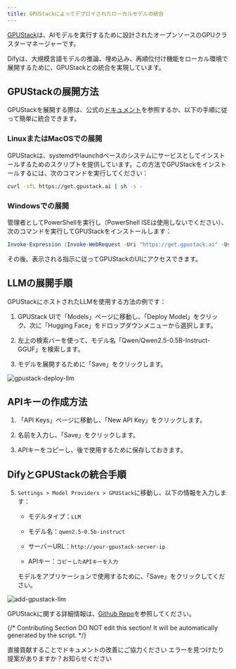 ```yaml
---
title: GPUStackによってデプロイされたローカルモデルの統合
---
```


[GPUStack](https://github.com/gpustack/gpustack)は、AIモデルを実行するために設計されたオープンソースのGPUクラスターマネージャーです。

Difyは、大規模言語モデルの推論、埋め込み、再順位付け機能をローカル環境で展開するために、GPUStackとの統合を実現しています。

## GPUStackの展開方法

GPUStackを展開する際は、公式の[ドキュメント](https://docs.gpustack.ai)を参照するか、以下の手順に従って簡単に統合できます。

### LinuxまたはMacOSでの展開

GPUStackは、systemdやlaunchdベースのシステムにサービスとしてインストールするためのスクリプトを提供しています。この方法でGPUStackをインストールするには、次のコマンドを実行してください：

```bash
curl -sfL https://get.gpustack.ai | sh -s -
```

### Windowsでの展開

管理者としてPowerShellを実行し（PowerShell ISEは使用しないでください）、次のコマンドを実行してGPUStackをインストールします：

```powershell
Invoke-Expression (Invoke-WebRequest -Uri "https://get.gpustack.ai" -UseBasicParsing).Content
```

その後、表示される指示に従ってGPUStackのUIにアクセスできます。

## LLMの展開手順

GPUStackにホストされたLLMを使用する方法の例です：

1. GPUStack UIで「Models」ページに移動し、「Deploy Model」をクリック、次に「Hugging Face」をドロップダウンメニューから選択します。

2. 左上の検索バーを使って、モデル名「Qwen/Qwen2.5-0.5B-Instruct-GGUF」を検索します。

3. モデルを展開するために「Save」をクリックします。

![gpustack-deploy-llm](https://assets-docs.dify.ai/2025/04/d19b69596b95ae94071f9430a1b983e6.png)

## APIキーの作成方法

1. 「API Keys」ページに移動し、「New API Key」をクリックします。

2. 名前を入力し、「Save」をクリックします。

3. APIキーをコピーし、後で使用するために保存しておきます。

## DifyとGPUStackの統合手順

5. `Settings > Model Providers > GPUStack`に移動し、以下の情報を入力します：

   - モデルタイプ：`LLM`

   - モデル名：`qwen2.5-0.5b-instruct`

   - サーバーURL：`http://your-gpustack-server-ip`

   - APIキー：`コピーしたAPIキーを入力`

   モデルをアプリケーションで使用するために、「Save」をクリックしてください。

![add-gpustack-llm](https://assets-docs.dify.ai/2025/04/8178418f93ccea1668564d8bd9777303.png)

GPUStackに関する詳細情報は、[Github Repo](https://github.com/gpustack/gpustack)を参照してください。

{/*
Contributing Section
DO NOT edit this section!
It will be automatically generated by the script.
*/}

<CardGroup cols="2">
    <Card
        title="このページを編集する"
        icon="pen-to-square"
        href="https://github.com/langgenius/dify-docs-mintlify/edit/main/ja-jp/development/models-integration/gpustack.mdx"
    >
        直接貢献することでドキュメントの改善にご協力ください
    </Card>
    <Card
        title="問題を報告する"
        icon="github"
        href="https://github.com/langgenius/dify-docs-mintlify/issues/new?title=ドキュメントの問題%3A%20&body=%23%23%20問題の説明%0A%3C%21--%20発見した問題について簡単に説明してください%20--%3E%0A%0A%23%23%20ページリンク%0Ahttps%3A%2F%2Fgithub.com%2Flanggenius%2Fdify-docs-mintlify%2Fblob%2Fmain%2Fja-jp/development/models-integration%2Fgpustack.mdx%0A%0A%23%23%20提案される変更%0A%3C%21--%20特定の変更案がある場合は、ここで説明してください%20--%3E%0A%0A%3C%21--%20ドキュメントの品質向上にご協力いただきありがとうございます！%20--%3E"
    >
        エラーを見つけたり提案がありますか？お知らせください
    </Card>
</CardGroup>
